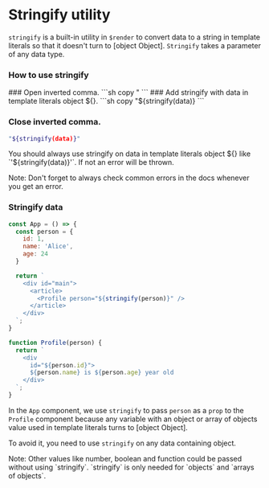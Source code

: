 # Stringify utility

`stringify` is a built-in utility in `$render` to convert data to a string in template literals so that it doesn't turn to [object Object]. `Stringify` takes a parameter of any data type.


### How to use stringify

<Steps>
### Open inverted comma.
```sh copy
"
```
### Add stringify with data in template literals object ${}.
```sh copy
"${stringify(data)}
```

### Close inverted comma.
```sh copy
"${stringify(data)}"
```
</Steps>

You should always use stringify on data in template literals object ${} like `'${stringify(data)}'`. If not an error will be thrown.

<Callout type="info" emoji="ℹ️">
  Note: Don't forget to always check common errors in the docs whenever you get an error.
</Callout>

### Stringify data

```js {1} copy
const App = () => {
  const person = {
    id: 1,
    name: 'Alice',
    age: 24
  }

  return `
    <div id="main">
      <article>
        <Profile person="${stringify(person)}" />
      </article>
    </div>
  `;
}

function Profile(person) {
  return `
    <div 
      id="${person.id}"> 
      ${person.name} is ${person.age} year old 
    </div>
  `;
}
```

In the `App` component, we use `stringify` to pass `person` as a `prop` to the `Profile` component because any variable with an object or array of objects value used in template literals turns to [object Object]. 

To avoid it, you need to use `stringify` on any data containing object.

<Callout type="info" emoji="ℹ️">
  Note: Other values like number, boolean and function could be passed without using `stringify`. `stringify` is only needed for `objects` and `arrays of objects`.
</Callout>

